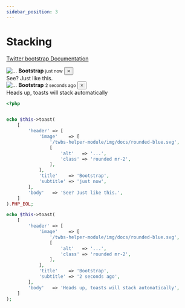 ```yaml
---
sidebar_position: 3
---
```



# Stacking

[Twitter bootstrap Documentation](https://getbootstrap.com/docs/4.5/components/toasts/#stacking)

<Tabs>
<TabItem value="result" label="Result" default><HtmlCode bootstrapVersion="4.5"><div aria-atomic="true" aria-live="assertive" class="toast" role="alert">
    <div class="toast-header">
        <img alt="..." class="mr-2 rounded" src="/twbs-helper-module/img/docs/rounded-blue.svg"/>
        <strong class="mr-auto">Bootstrap</strong>
        <small class="text-muted">just now</small>
        <button aria-label="Close" class="close mb-1 ml-2" data-dismiss="toast" type="button"><span aria-hidden="true">×</span></button>
    </div>
    <div class="toast-body">
        See? Just like this.
    </div>
</div>
<div aria-atomic="true" aria-live="assertive" class="toast" role="alert">
    <div class="toast-header">
        <img alt="..." class="mr-2 rounded" src="/twbs-helper-module/img/docs/rounded-blue.svg"/>
        <strong class="mr-auto">Bootstrap</strong>
        <small class="text-muted">2 seconds ago</small>
        <button aria-label="Close" class="close mb-1 ml-2" data-dismiss="toast" type="button"><span aria-hidden="true">×</span></button>
    </div>
    <div class="toast-body">
        Heads up, toasts will stack automatically
    </div>
</div></HtmlCode></TabItem>
<TabItem value="source" label="Source">

```php
<?php


echo $this->toast(
    [
        'header' => [
            'image'    => [
                '/twbs-helper-module/img/docs/rounded-blue.svg',
                [
                    'alt'   => '...',
                    'class' => 'rounded mr-2',
                ],
            ],
            'title'    => 'Bootstrap',
            'subtitle' => 'just now',
        ],
        'body'   => 'See? Just like this.',
    ]
).PHP_EOL;

echo $this->toast(
    [
        'header' => [
            'image'    => [
                '/twbs-helper-module/img/docs/rounded-blue.svg',
                [
                    'alt'   => '...',
                    'class' => 'rounded mr-2',
                ],
            ],
            'title'    => 'Bootstrap',
            'subtitle' => '2 seconds ago',
        ],
        'body'   => 'Heads up, toasts will stack automatically',
    ]
);

```

</TabItem>
</Tabs>
